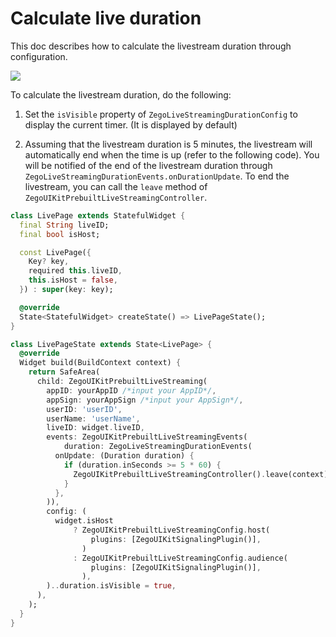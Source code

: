 # Calculate live duration

This doc describes how to calculate the livestream duration through configuration.


<Frame width="30%" height="auto" caption="">
  <img src="https://storage.zego.im/sdk-doc/Pics/ZegoUIKit/Flutter/live/live_duration.jpeg" />
</Frame> 

To calculate the livestream duration, do the following:

1. Set the `isVisible` property of `ZegoLiveStreamingDurationConfig` to display the current timer. (It is displayed by default)


2. Assuming that the livestream duration is 5 minutes, the livestream will automatically end when the time is up (refer to the following code). You will be notified of the end of the livestream duration through `ZegoLiveStreamingDurationEvents.onDurationUpdate`. To end the livestream, you can call the `leave` method of `ZegoUIKitPrebuiltLiveStreamingController`.


```dart
class LivePage extends StatefulWidget {
  final String liveID;
  final bool isHost;

  const LivePage({
    Key? key,
    required this.liveID,
    this.isHost = false,
  }) : super(key: key);

  @override
  State<StatefulWidget> createState() => LivePageState();
}

class LivePageState extends State<LivePage> {
  @override
  Widget build(BuildContext context) {
    return SafeArea(
      child: ZegoUIKitPrebuiltLiveStreaming(
        appID: yourAppID /*input your AppID*/,
        appSign: yourAppSign /*input your AppSign*/,
        userID: 'userID',
        userName: 'userName',
        liveID: widget.liveID,
        events: ZegoUIKitPrebuiltLiveStreamingEvents(
            duration: ZegoLiveStreamingDurationEvents(
          onUpdate: (Duration duration) {
            if (duration.inSeconds >= 5 * 60) {
              ZegoUIKitPrebuiltLiveStreamingController().leave(context);
            }
          },
        )),
        config: (
          widget.isHost
              ? ZegoUIKitPrebuiltLiveStreamingConfig.host(
                  plugins: [ZegoUIKitSignalingPlugin()],
                )
              : ZegoUIKitPrebuiltLiveStreamingConfig.audience(
                  plugins: [ZegoUIKitSignalingPlugin()],
                ),
        )..duration.isVisible = true,
      ),
    );
  }
}
```

